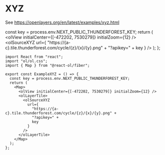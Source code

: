 # XYZ

See https://openlayers.org/en/latest/examples/xyz.html


  const key = process.env.NEXT_PUBLIC_THUNDERFOREST_KEY;
  return (
    <Map className="rounded-xl overflow-hidden mt-4">
      <olView initialCenter={[-472202, 7530279]} initialZoom={12} />
      <olLayerTile>
        <olSourceXYZ
          url={
            "https://{a-c}.tile.thunderforest.com/cycle/{z}/{x}/{y}.png" +
            "?apikey=" +
            key
          }
        />
      </olLayerTile>
    </Map>
  );
};

<ExampleXYZ />

```tsx
import React from "react";
import "ol/ol.css";
import { Map } from "@react-ol/fiber";

export const ExampleXYZ = () => {
  const key = process.env.NEXT_PUBLIC_THUNDERFOREST_KEY;
  return (
    <Map>
      <olView initialCenter={[-472202, 7530279]} initialZoom={12} />
      <olLayerTile>
        <olSourceXYZ
          url={
            "https://{a-c}.tile.thunderforest.com/cycle/{z}/{x}/{y}.png" +
            "?apikey=" +
            key
          }
        />
      </olLayerTile>
    </Map>
  );
};
```
